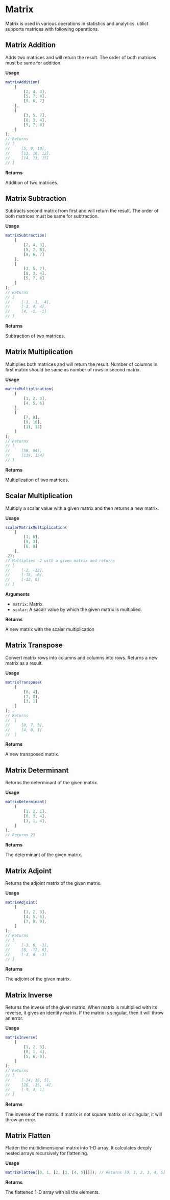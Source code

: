 # Matrix

Matrix is used in various operations in statistics and analytics. utilict supports matrices with following operations.

## Matrix Addition

Adds two matrices and will return the result. The order of both matrices must be same for addition.

**Usage**

```js copy
matrixAddition(
    [
        [2, 4, 3],
        [5, 7, 8],
        [9, 6, 7]
    ],
    [
        [3, 5, 7],
        [8, 3, 4],
        [5, 7, 8]
    ]
);
// Returns
// [
//     [5, 9, 10],
//     [13, 10, 12],
//     [14, 13, 15]
// ]
```

**Returns**

Addition of two matrices.

## Matrix Subtraction

Subtracts second matrix from first and will return the result. The order of both matrices must be same for subtraction.

**Usage**

```js copy
matrixSubtraction(
    [
        [2, 4, 3],
        [5, 7, 8],
        [9, 6, 7]
    ], 
    [
        [3, 5, 7],
        [8, 3, 4],
        [5, 7, 8]
    ]
);
// Returns
// [
//     [-1, -1, -4],
//     [-3, 4, 4],
//     [4, -1, -1]
// ]
```

**Returns**

Subtraction of two matrices.

## Matrix Multiplication

Multiplies both matrices and will return the result. Number of columns in first matrix should be same as number of rows in second matrix.

**Usage**

```js copy
matrixMultiplication(
    [
        [1, 2, 3],
        [4, 5, 6]
    ], 
    [
        [7, 8],
        [9, 10],
        [11, 12]
    ]
);
// Returns 
// [
//     [58, 64],
//     [139, 154]
// ]
```

**Returns**

Multiplication of two matrices.

## Scalar Multiplication

Multiply a scalar value with a given matrix and then returns a new matrix.

**Usage**

```js copy
scalarMatrixMultiplication(
    [
        [1, 6],
        [9, 3],
        [6, 0]
    ],
-2);
// Multiplies -2 with a given matrix and returns 
// [
//     [-2, -12],
//     [-18, -6],
//     [-12, 0]
// ]
```

**Arguments**

- `matrix`: Matrix.
- `scalar`: A sacalr value by which the given matrix is multiplied.

**Returns**

A new matrix with the scalar multiplication

## Matrix Transpose

Convert matrix rows into columns and columns into rows. Returns a new matrix as a result.

**Usage**

```js copy
matrixTranspose(
    [
        [0, 4],
        [7, 0],
        [3, 1]
    ]
); 
// Returns 
//  [
//     [0, 7, 3],
//     [4, 0, 1]
//  ]
```

**Returns**

A new transposed matrix.

## Matrix Determinant

Returns the determinant of the given matrix.

**Usage**

```js copy
matrixDeterminant(
    [
        [1, 2, 1],
        [0, 3, 4],
        [3, 1, 4],
    ]
);
// Returns 23
```

**Returns**

The determinant of the given matrix.

## Matrix Adjoint

Returns the adjoint matrix of the given matrix.

**Usage**

```js copy
matrixAdjoint(
    [
        [1, 2, 3],
        [4, 5, 6],
        [7, 8, 9],
    ]
);
// Returns
// [
//     [-3, 6, -3],
//     [6, -12, 6],
//     [-3, 6, -3]
// ]
```

**Returns**

The adjoint of the given matrix.

## Matrix Inverse

Returns the invese of the given matrix. When matrix is multiplied with its reverse, it gives an identity matrix. If the matrix is singular, then it will throw an error.

**Usage**

```js copy
matrixInverse(
    [
        [1, 2, 3],
        [0, 1, 4],
        [5, 6, 0],
    ]
);
// Returns
// [
//     [-24, 18, 5],
//     [20, -15, -4],
//     [-5, 4, 1]
// ]
```

**Returns**

The inverse of the matrix. If matrix is not square matrix or is singular, it will throw an error.

## Matrix Flatten

Flatten the multidimensional matrix into 1-D array. It calculates deeply nested arrays recursively for flattening.

**Usage**

```js copy
matrixFlatten([0, 1, [2, [3, [4, 5]]]]); // Returns [0, 1, 2, 3, 4, 5]
```

**Returns**

The flattened 1-D array with all the elements.